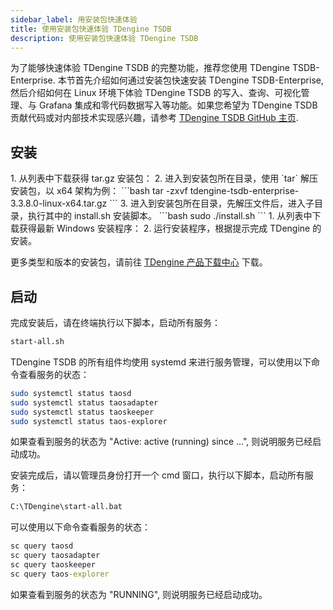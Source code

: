 ```yaml
---
sidebar_label: 用安装包快速体验
title: 使用安装包快速体验 TDengine TSDB
description: 使用安装包快速体验 TDengine TSDB
---
```



为了能够快速体验 TDengine TSDB 的完整功能，推荐您使用 TDengine TSDB-Enterprise. 本节首先介绍如何通过安装包快速安装 TDengine TSDB-Enterprise, 然后介绍如何在 Linux 环境下体验 TDengine TSDB 的写入、查询、可视化管理、与 Grafana 集成和零代码数据写入等功能。如果您希望为 TDengine TSDB 贡献代码或对内部技术实现感兴趣，请参考 [TDengine TSDB GitHub 主页](https://github.com/taosdata/TDengine).

## 安装

<Tabs>

<TabItem label="Linux 系统" value="tarinst">
1. 从列表中下载获得 tar.gz 安装包：
    <PkgListV37 productName="TDengine TSDB-Enterprise" version="3.3.8.0" platform="Linux-Generic" pkgType="Server" jsonPath="version-json/product-data.json"/>
2. 进入到安装包所在目录，使用 `tar` 解压安装包，以 x64 架构为例：
    ```bash
    tar -zxvf tdengine-tsdb-enterprise-3.3.8.0-linux-x64.tar.gz
    ```
3. 进入到安装包所在目录，先解压文件后，进入子目录，执行其中的 install.sh 安装脚本。
    ```bash
    sudo ./install.sh
    ```
</TabItem>

<TabItem label="Windows 系统" value="windows">
1. 从列表中下载获得最新 Windows 安装程序：
    <PkgListV37 productName="TDengine TSDB-Enterprise" version="3.3.8.0" platform="Windows" pkgType="Server" jsonPath="version-json/product-data.json"/>
2. 运行安装程序，根据提示完成 TDengine 的安装。
</TabItem>

</Tabs>

更多类型和版本的安装包，请前往 [TDengine 产品下载中心](https://www.taosdata.com/download-center?product=TDengine+TSDB-Enterprise) 下载。

## 启动

<Tabs>

<TabItem label="Linux 系统" value="linux">

完成安装后，请在终端执行以下脚本，启动所有服务：

```bash
start-all.sh 
```

TDengine TSDB 的所有组件均使用 systemd 来进行服务管理，可以使用以下命令查看服务的状态：

```bash
sudo systemctl status taosd
sudo systemctl status taosadapter
sudo systemctl status taoskeeper
sudo systemctl status taos-explorer
```

如果查看到服务的状态为 "Active: active (running) since ...", 则说明服务已经启动成功。

</TabItem>

<TabItem label="Windows 系统" value="windows">

安装完成后，请以管理员身份打开一个 cmd 窗口，执行以下脚本，启动所有服务：

```cmd
C:\TDengine\start-all.bat
```

可以使用以下命令查看服务的状态：

```cmd
sc query taosd
sc query taosadapter
sc query taoskeeper
sc query taos-explorer
```

如果查看到服务的状态为 "RUNNING", 则说明服务已经启动成功。

</TabItem>

</Tabs>


<Getstarted />

